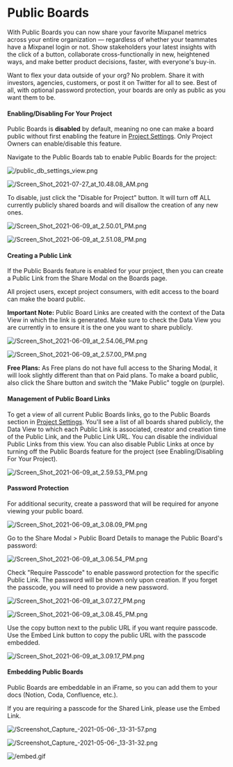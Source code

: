 # Public Boards

With Public Boards you can now share your favorite Mixpanel metrics across your entire organization — regardless of whether your teammates have a Mixpanel login or not. Show stakeholders your latest insights with the click of a button, collaborate cross-functionally in new, heightened ways, and make better product decisions, faster, with everyone's buy-in.

Want to flex your data outside of your org? No problem. Share it with investors, agencies, customers, or post it on Twitter for all to see. Best of all, with optional password protection, your boards are only as public as you want them to be.

#### Enabling/Disabling For Your Project

Public Boards is **disabled** by default, meaning no one can make a board public without first enabling the feature in [Project Settings](https://mixpanel.com/settings/project). Only Project Owners can enable/disable this feature.

Navigate to the Public Boards tab to enable Public Boards for the project:

![/public_db_settings_view.png](/public_db_settings_view.png)

![/Screen_Shot_2021-07-27_at_10.48.08_AM.png](/Screen_Shot_2021-07-27_at_10.48.08_AM.png)

To disable, just click the "Disable for Project" button. It will turn off ALL currently publicly shared boards and will disallow the creation of any new ones.

![/Screen_Shot_2021-06-09_at_2.50.01_PM.png](/Screen_Shot_2021-06-09_at_2.50.01_PM.png)

![/Screen_Shot_2021-06-09_at_2.51.08_PM.png](/Screen_Shot_2021-06-09_at_2.51.08_PM.png)

#### Creating a Public Link

If the Public Boards feature is enabled for your project, then you can create a Public Link from the Share Modal on the Boards page.

All project users, except project consumers, with edit access to the board can make the board public.

**Important Note:** Public Board Links are created with the context of the Data View in which the link is generated. Make sure to check the Data View you are currently in to ensure it is the one you want to share publicly.

![/Screen_Shot_2021-06-09_at_2.54.06_PM.png](/Screen_Shot_2021-06-09_at_2.54.06_PM.png)

![/Screen_Shot_2021-06-09_at_2.57.00_PM.png](/Screen_Shot_2021-06-09_at_2.57.00_PM.png)

**Free Plans:** As Free plans do not have full access to the Sharing Modal, it will look slightly different than that on Paid plans. To make a board public, also click the Share button and switch the "Make Public" toggle on (purple).

#### Management of Public Board Links

To get a view of all current Public Boards links, go to the Public Boards section in [Project Settings](https://mixpanel.com/settings/project). You'll see a list of all boards shared publicly, the Data View to which each Public Link is associated, creator and creation time of the Public Link, and the Public Link URL. You can disable the individual Public Links from this view. You can also disable Public Links at once by turning off the Public Boards feature for the project (see Enabling/Disabling For Your Project).

![/Screen_Shot_2021-06-09_at_2.59.53_PM.png](/Screen_Shot_2021-06-09_at_2.59.53_PM.png)

#### Password Protection

For additional security, create a password that will be required for anyone viewing your public board.

![/Screen_Shot_2021-06-09_at_3.08.09_PM.png](/Screen_Shot_2021-06-09_at_3.08.09_PM.png)

Go to the Share Modal > Public Board Details to manage the Public Board's password:

![/Screen_Shot_2021-06-09_at_3.06.54_PM.png](/Screen_Shot_2021-06-09_at_3.06.54_PM.png)

Check "Require Passcode" to enable password protection for the specific Public Link. The password will be shown only upon creation. If you forget the passcode, you will need to provide a new password.

![/Screen_Shot_2021-06-09_at_3.07.27_PM.png](/Screen_Shot_2021-06-09_at_3.07.27_PM.png)

![/Screen_Shot_2021-06-09_at_3.08.45_PM.png](/Screen_Shot_2021-06-09_at_3.08.45_PM.png)

Use the copy button next to the public URL if you want require passcode. Use the Embed Link button to copy the public URL with the passcode embedded.

![/Screen_Shot_2021-06-09_at_3.09.17_PM.png](/Screen_Shot_2021-06-09_at_3.09.17_PM.png)

#### Embedding Public Boards

Public Boards are embeddable in an iFrame, so you can add them to your docs (Notion, Coda, Confluence, etc.).

If you are requiring a passcode for the Shared Link, please use the Embed Link.

![/Screenshot_Capture_-_2021-05-06_-_13-31-57.png](/Screenshot_Capture_-_2021-05-06_-_13-31-57.png)

![/Screenshot_Capture_-_2021-05-06_-_13-31-32.png](/Screenshot_Capture_-_2021-05-06_-_13-31-32.png)

![/embed.gif](/embed.gif)

